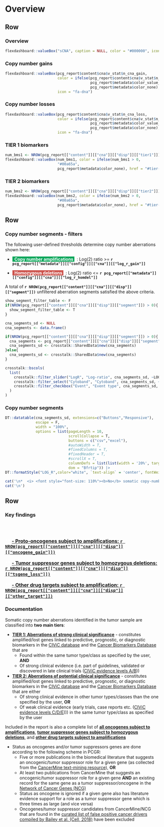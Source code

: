
Overview {data-navmenu="sCNA"}
================================================================== 

Row
-------------------------------------

### Overview

```r
flexdashboard::valueBox("sCNA", caption = NULL, color = "#000000", icon = NULL)
```

### Copy number gains

```r
flexdashboard::valueBox(pcg_report$content$cna$v_stat$n_cna_gain,
                        color = ifelse(pcg_report$content$cna$v_stat$n_cna_gain > 0,
                                       pcg_report$metadata$color_value_box,
                                       pcg_report$metadata$color_none),
                        icon = "fa-dna")
```

### Copy number losses

```r
flexdashboard::valueBox(pcg_report$content$cna$v_stat$n_cna_loss,
                        color = ifelse(pcg_report$content$cna$v_stat$n_cna_loss > 0,
                                       pcg_report$metadata$color_value_box,
                                       pcg_report$metadata$color_none),
                        icon = "fa-dna")
```

### TIER 1 biomarkers

```r
num_bms1 <- NROW(pcg_report[["content"]][["cna"]][["disp"]][["tier1"]])
flexdashboard::valueBox(num_bms1, color = ifelse(num_bms1 > 0,
                        "#00a65a",
                        pcg_report$metadata$color_none), href = "#tier-1-1", icon = "fa-file-prescription")
```

### TIER 2 biomarkers

```r
num_bms2 <- NROW(pcg_report[["content"]][["cna"]][["disp"]][["tier2"]])
flexdashboard::valueBox(num_bms2, color = ifelse(num_bms2 > 0,
                        "#00a65a",
                        pcg_report$metadata$color_none), href = "#tier-2-1", icon = "fa-file-prescription")
```



Row {data-height=700} 
-------------------------------------

### Copy number segments - filters {data-width=300 data-padding=15}

The following user-defined thresholds determine copy number aberrations shown here: 

* <span style="background-color:#00a65a; color:white"><b>&nbsp; Copy number amplifications </b></span>&nbsp; : Log(2) ratio >= **`r pcg_report[["metadata"]][["config"]][["cna"]][["log_r_gain"]]`**

* <span style="background-color:#CD534CFF; color:white"><b>&nbsp; Homozygous deletions </b></span>&nbsp; : Log(2) ratio <= **`r pcg_report[["metadata"]][["config"]][["cna"]][["log_r_homdel"]]`**

A total of __`r NROW(pcg_report[["content"]][["cna"]][["disp"]][["segment"]])`__ unfiltered aberration segments satisfied the above criteria.



```r
show_segment_filter_table <- F
if(NROW(pcg_report[["content"]][["cna"]][["disp"]][["segment"]]) > 0){
  show_segment_filter_table <- T
}

```


```r

cna_segments_sd <- NULL
cna_segments <- data.frame()

if(NROW(pcg_report[["content"]][["cna"]][["disp"]][["segment"]]) > 0){
  cna_segments <- pcg_report[["content"]][["cna"]][["disp"]][["segment"]]
  cna_segments_sd <- crosstalk::SharedData$new(cna_segments)
}else{
  cna_segments_sd <- crosstalk::SharedData$new(cna_segments)
}

```


```r

crosstalk::bscols(
  list(
    crosstalk::filter_slider("LogR", "Log-ratio", cna_segments_sd, ~LOG_R, ticks = F),
    crosstalk::filter_select("Cytoband", "Cytoband", cna_segments_sd, ~CYTOBAND),
    crosstalk::filter_checkbox("Event", "Event type", cna_segments_sd, ~EVENT_TYPE)
  )
)
```

### Copy number segments {data-padding=20}

```r
DT::datatable(cna_segments_sd, extensions=c("Buttons","Responsive"),
              escape = F,
              width = "100%",
              options = list(pageLength = 10, 
                             scrollCollapse = T, 
                             buttons = c("csv","excel"),
                             #autoWidth = T, 
                             #fixedColumns = T,
                             #fixedHeader = T,
                             #scrollX = T,
                             columnDefs = list(list(width = '20%', targets = c(1,2,3,4,5))),
                             dom = "Bfrtip")) |>
DT::formatStyle("LOG_R",color="white", `text-align` = 'center', fontWeight = "bold", backgroundColor = DT::styleInterval(pcg_report[["metadata"]][["config"]][["cna"]][["log_r_homdel"]], c("#CD534CFF", "#00a65a")))


```


```r
cat('\n*  <i> <font style="font-size: 110%"><b>No</b> somatic copy-number aberrations were detected.</font></i>', sep = '\n')
cat('\n')
```


Row 
-------------------------------------

### Key findings {data-width=300}

<br><br>

<font style="color:white; font-size: 115%; font-weight: bold">

  **  [ - Proto-oncogenes subject to amplifications: `r NROW(pcg_report[["content"]][["cna"]][["disp"]][["oncogene_gain"]])`](#scna-oncogene)**

  **  [ - Tumor suppressor genes subject to homozygous deletions: `r NROW(pcg_report[["content"]][["cna"]][["disp"]][["tsgene_loss"]])`](#scna-tsgene)**

  **  [ - Other drug targets subject to amplification: `r NROW(pcg_report[["content"]][["cna"]][["disp"]][["other_target"]])`](#scna-other)**

</font>

### Documentation {data-padding=20}

Somatic copy number aberrations identified in the tumor sample are classified into **two main tiers**:

- [**TIER 1: Aberrations of strong clinical significance**](#tier-1-1) - constitutes amplified/lost genes linked to predictive, prognostic, or diagnostic biomarkers in the [CIViC database](http://civic.genome.wustl.edu) and the [Cancer Biomarkers Database](https://www.cancergenomeinterpreter.org/biomarkers) that are
	 - Found within the same tumor type/class as specified by the user, **AND**
	 - Of strong clinical evidence (i.e. part of guidelines, validated or discovered in late clinical trials ([CIViC evidence levels A/B](https://civic.readthedocs.io/en/latest/model/evidence/level.html)))
	 	 
- [**TIER 2: Aberrations of potential clinical significance**](#tier-2-1) - constitutes amplified/lost genes linked to predictive, prognostic, or diagnostic biomarkers in the [CIViC database](http://civic.genome.wustl.edu) and the [Cancer Biomarkers Database](https://www.cancergenomeinterpreter.org/biomarkers) that are either
	 - Of strong clinical evidence in other tumor types/classes than the one specified by the user, **OR**
	 - Of weak clinical evidence (early trials, case reports etc. ([CIViC evidence levels C/D/E](https://civic.readthedocs.io/en/latest/model/evidence/level.html)))) in the same tumor type/class as specified by the user
	 
Included in the report is also a complete list of [**all oncogenes subject to amplifications**](#scna-oncogene), [**tumor suppressor genes subject to homozygous deletions**](#scna-tsgene), and [**other drug targets subject to amplifications**](#scna-other)

- Status as oncogenes and/or tumor suppressors genes are done according to the following scheme in PCGR:
    - Five or more publications in the biomedical literature that suggests an oncogenic/tumor suppressor role for a given gene (as collected from the [CancerMine text-mining resource](http://bionlp.bcgsc.ca/cancermine/)), **OR**
    - At least two publications from CancerMine that suggests an oncogenic/tumor suppressor role for a given gene **AND** an existing record for the same gene as a tumor suppressor/oncogene in the [Network of Cancer Genes (NCG)](http://ncg.kcl.ac.uk/)
    - Status as oncogene is ignored if a given gene also has literature evidence support for a role as a tumor suppressor gene which is three times as large (and vice versa)
    - Oncogenes/tumor suppressor candidates from CancerMine/NCG that are found in the [curated list of false positive cancer drivers compiled by Bailey et al. (Cell, 2018)](https://www.ncbi.nlm.nih.gov/pubmed/30096302) have been excluded
     
